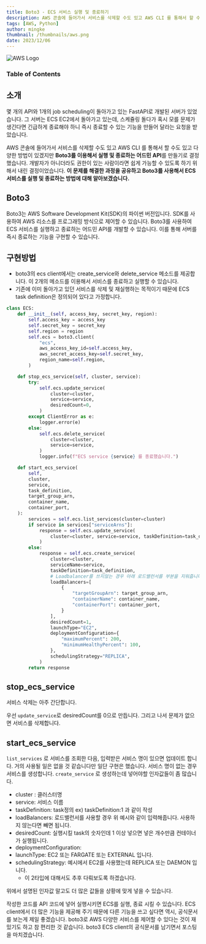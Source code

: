 ```yaml
---
title: Boto3 - ECS 서비스 실행 및 종료하기
description: AWS 콘솔에 들어가서 서비스를 삭제할 수도 있고 AWS CLI 를 통해서 할 수도 있고 다양한 방법이 있겠지만 Boto3를 이용해서 실행 및 종료하는 어드민 API를 만들기로 결정했습니다. 개발자가 아니더라도 권한이 있는 사람이라면 쉽게 가능할 수 있도록 하기 위해서 내린 결정이었습니다.
tags: [AWS, Python]
author: mingke
thumbnail: /thumbnails/aws.png
date: 2023/12/06
---
```


<Image src="/thumbnails/aws.png" alt="AWS Logo" />

### Table of Contents

## 소개

몇 개의 API와 1개의 job scheduling이 돌아가고 있는 FastAPI로 개발된 서버가 있었습니다. 그 서버는 ECS EC2에서 돌아가고 있는데, 스케쥴링 돌다가 혹시 모를 문제가 생긴다면 긴급하게 종료해야 하니 즉시 종료할 수 있는 기능을 만들어 달라는 요청을 받았습니다.

AWS 콘솔에 들어가서 서비스를 삭제할 수도 있고 AWS CLI 를 통해서 할 수도 있고 다양한 방법이 있겠지만 **Boto3를 이용해서 실행 및 종료하는 어드민 API**를 만들기로 결정했습니다. 개발자가 아니더라도 권한이 있는 사람이라면 쉽게 가능할 수 있도록 하기 위해서 내린 결정이었습니다. **이 문제를 해결한 과정을 공유하고 Boto3를 사용해서 ECS 서비스를 실행 및 종료하는 방법에 대해 알아보겠습니다.**

## Boto3

Boto3는 AWS Software Development Kit(SDK)의 파이썬 버전입니다. SDK를 사용하여 AWS 리소스를 프로그래밍 방식으로 제어할 수 있습니다. Boto3를 사용하여 ECS 서비스를 실행하고 종료하는 어드민 API를 개발할 수 있습니다. 이를 통해 서버를 즉시 종료하는 기능을 구현할 수 있습니다.

## 구현방법

- boto3의 ecs client에서는 create_service와 delete_service 메소드를 제공합니다. 이 2개의 메소드를 이용해서 서비스를 종료하고 실행할 수 있습니다.
- 기존에 이미 돌아가고 있던 서비스를 삭제 및 재실행하는 목적이기 때문에 ECS task definition은 정의되어 있다고 가정합니다.

```python
class ECS:
    def __init__(self, access_key, secret_key, region):
        self.access_key = access_key
        self.secret_key = secret_key
        self.region = region
        self.ecs = boto3.client(
            "ecs",
            aws_access_key_id=self.access_key,
            aws_secret_access_key=self.secret_key,
            region_name=self.region,
        )

    def stop_ecs_service(self, cluster, service):
        try:
            self.ecs.update_service(
                cluster=cluster,
                service=service,
                desiredCount=0,
            )
        except ClientError as e:
            logger.error(e)
        else:
            self.ecs.delete_service(
                cluster=cluster,
                service=service,
            )
            logger.info(f"ECS service {service} 를 종료했습니다.")

    def start_ecs_service(
        self,
        cluster,
        service,
        task_definition,
        target_group_arn,
        container_name,
        container_port,
    ):
        services = self.ecs.list_services(cluster=cluster)
        if service in services["serviceArns"]:
            response = self.ecs.update_service(
                cluster=cluster, service=service, taskDefinition=task_definition
            )
        else:
            response = self.ecs.create_service(
                cluster=cluster,
                serviceName=service,
                taskDefinition=task_definition,
				# Loadbalancer를 쓰지않는 경우 아래 로드밸런서를 부분을 지워줍니다.
                loadBalancers=[
                    {
                        "targetGroupArn": target_group_arn,
                        "containerName": container_name,
                        "containerPort": container_port,
                    }
                ],
                desiredCount=1,
                launchType="EC2",
                deploymentConfiguration={
                    "maximumPercent": 200,
                    "minimumHealthyPercent": 100,
                },
                schedulingStrategy="REPLICA",
            )
        return response
```

## stop_ecs_service

서비스 삭제는 아주 간단합니다.

우선 `update_service`로 desiredCount를 0으로 만듭니다. 그리고 나서 문제가 없으면 서비스를 삭제합니다.

## start_ecs_service

`list_services` 로 서비스를 조회한 다음, 입력받은 서비스 명이 있으면 업데이트 합니다. 거의 사용될 일은 없을 것 같습니다만 일단 구현은 했습니다. 서비스 명이 없는 경우 서비스를 생성합니다. `create_service` 로 생성하는데 넣어야할 인자값들이 좀 많습니다.

- cluster : 클러스터명
- service: 서비스 이름
- taskDefinition: task정의 ex) taskDefinition:1 과 같이 작성
- loadBalancers: 로드밸런서를 사용할 경우 위 예시와 같이 입력해줍니다. 사용하지 않는다면 빼면 됩니다.
- desiredCount: 실행시킬 task의 숫자인데 1 이상 넣으면 넣은 개수만큼 컨테이너가 실행됩니다.
- deploymentConfiguration:
- launchType: EC2 또는 FARGATE 또는 EXTERNAL 입니다.
- schedulingStrategy: 예시에서 EC2를 사용했는데 REPLICA 또는 DAEMON 입니다.
  - 이 2타입에 대해서도 추후 다뤄보도록 하겠습니다.

위에서 설명된 인자값 말고도 더 많은 값들을 상황에 맞게 넣을 수 있습니다.

작성한 코드를 API 코드에 넣어 실행시키면 ECS를 실행, 종료 시킬 수 있습니다. ECS client에서 더 많은 기능을 제공해 주기 때문에 다른 기능을 쓰고 싶다면 역시, 공식문서를 보는게 제일 좋겠습니다. boto3로 AWS 다양한 서비스를 제어할 수 있다는 것이 재밌기도 하고 참 편리한 것 같습니다.
boto3 ECS client의 공식문서를 남기면서 포스팅을 마치겠습니다.

<Link url="https://boto3.amazonaws.com/v1/documentation/api/latest/reference/services/ecs.html#ecs" />
